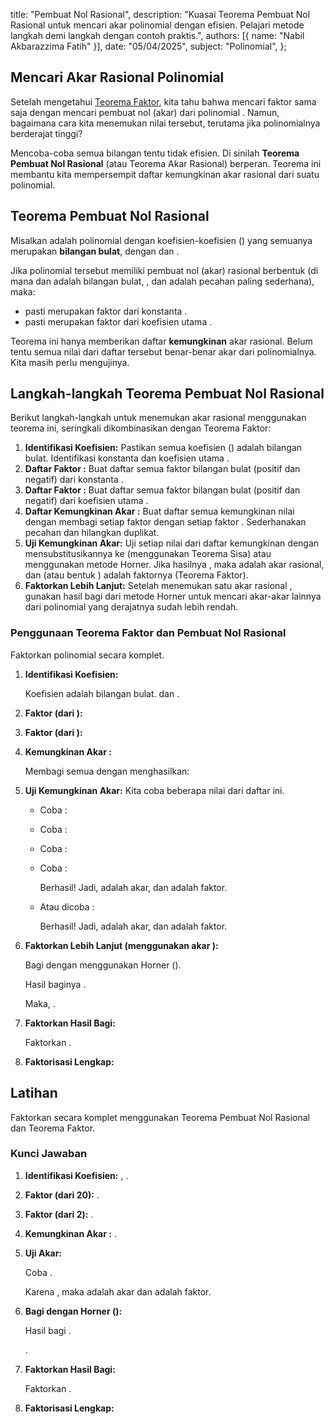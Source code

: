   title: "Pembuat Nol Rasional",
  description: "Kuasai Teorema Pembuat Nol Rasional untuk mencari akar polinomial dengan efisien. Pelajari metode langkah demi langkah dengan contoh praktis.",
  authors: [{ name: "Nabil Akbarazzima Fatih" }],
  date: "05/04/2025",
  subject: "Polinomial",
};

## Mencari Akar Rasional Polinomial

Setelah mengetahui [Teorema Faktor](/subject/high-school/11/mathematics/polynomial/factor-theorem), kita tahu bahwa mencari faktor <InlineMath math="(x-c)" /> sama saja dengan mencari pembuat nol (akar) <InlineMath math="c" /> dari polinomial <InlineMath math="P(x)" />. Namun, bagaimana cara kita menemukan nilai <InlineMath math="c" /> tersebut, terutama jika polinomialnya berderajat tinggi?

Mencoba-coba semua bilangan tentu tidak efisien. Di sinilah **Teorema Pembuat Nol Rasional** (atau Teorema Akar Rasional) berperan. Teorema ini membantu kita mempersempit daftar kemungkinan akar rasional dari suatu polinomial.

## Teorema Pembuat Nol Rasional

Misalkan <InlineMath math="P(x) = a_n x^n + a_{n-1} x^{n-1} + \dots + a_1 x + a_0" /> adalah polinomial dengan koefisien-koefisien (<InlineMath math="a_n, a_{n-1}, \dots, a_1, a_0" />) yang semuanya merupakan **bilangan bulat**, dengan <InlineMath math="a_n \neq 0" /> dan <InlineMath math="a_0 \neq 0" />.

Jika polinomial <InlineMath math="P(x)" /> tersebut memiliki pembuat nol (akar) rasional berbentuk <InlineMath math="\frac{p}{q}" /> (di mana <InlineMath math="p" /> dan <InlineMath math="q" /> adalah bilangan bulat, <InlineMath math="q \neq 0" />, dan <InlineMath math="\frac{p}{q}" /> adalah pecahan paling sederhana), maka:

- <InlineMath math="p" /> pasti merupakan faktor dari konstanta <InlineMath math="a_0" />.
- <InlineMath math="q" /> pasti merupakan faktor dari koefisien utama <InlineMath math="a_n" />.

Teorema ini hanya memberikan daftar **kemungkinan** akar rasional. Belum tentu semua nilai <InlineMath math="\frac{p}{q}" /> dari daftar tersebut benar-benar akar dari polinomialnya. Kita masih perlu mengujinya.

## Langkah-langkah Teorema Pembuat Nol Rasional

Berikut langkah-langkah untuk menemukan akar rasional menggunakan teorema ini, seringkali dikombinasikan dengan Teorema Faktor:

1.  **Identifikasi Koefisien:** Pastikan semua koefisien (<InlineMath math="a_n, \dots, a_0" />) adalah bilangan bulat. Identifikasi konstanta <InlineMath math="a_0" /> dan koefisien utama <InlineMath math="a_n" />.
2.  **Daftar Faktor <InlineMath math="p" />:** Buat daftar semua faktor bilangan bulat (positif dan negatif) dari konstanta <InlineMath math="a_0" />.
3.  **Daftar Faktor <InlineMath math="q" />:** Buat daftar semua faktor bilangan bulat (positif dan negatif) dari koefisien utama <InlineMath math="a_n" />.
4.  **Daftar Kemungkinan Akar <InlineMath math="\frac{p}{q}" />:** Buat daftar semua kemungkinan nilai <InlineMath math="\frac{p}{q}" /> dengan membagi setiap faktor <InlineMath math="p" /> dengan setiap faktor <InlineMath math="q" />. Sederhanakan pecahan dan hilangkan duplikat.
5.  **Uji Kemungkinan Akar:** Uji setiap nilai <InlineMath math="\frac{p}{q}" /> dari daftar kemungkinan dengan mensubstitusikannya ke <InlineMath math="P(x)" /> (menggunakan Teorema Sisa) atau menggunakan metode Horner. Jika hasilnya <InlineMath math="P(\frac{p}{q}) = 0" />, maka <InlineMath math="\frac{p}{q}" /> adalah akar rasional, dan <InlineMath math="(x - \frac{p}{q})" /> (atau bentuk <InlineMath math="(qx - p)" />) adalah faktornya (Teorema Faktor).
6.  **Faktorkan Lebih Lanjut:** Setelah menemukan satu akar rasional <InlineMath math="c" />, gunakan hasil bagi dari metode Horner untuk mencari akar-akar lainnya dari polinomial yang derajatnya sudah lebih rendah.

### Penggunaan Teorema Faktor dan Pembuat Nol Rasional

Faktorkan polinomial <InlineMath math="P(x) = x^3 + 2x^2 - 9x - 18" /> secara komplet.

1.  **Identifikasi Koefisien:**
    
    Koefisien adalah bilangan bulat. <InlineMath math="a_0 = -18" /> dan <InlineMath math="a_n = 1" />.

2.  **Faktor <InlineMath math="p" /> (dari <InlineMath math="a_0 = -18" />):**

    <BlockMath math="\pm 1, \pm 2, \pm 3, \pm 6, \pm 9, \pm 18" />

3.  **Faktor <InlineMath math="q" /> (dari <InlineMath math="a_n = 1" />):**

    <BlockMath math="\pm 1" />

4.  **Kemungkinan Akar <InlineMath math="\frac{p}{q}" />:**

    Membagi semua <InlineMath math="p" /> dengan <InlineMath math="q = \pm 1" /> menghasilkan:

    <BlockMath math="\pm 1, \pm 2, \pm 3, \pm 6, \pm 9, \pm 18" />

5.  **Uji Kemungkinan Akar:** Kita coba beberapa nilai dari daftar ini.

    - Coba <InlineMath math="x = 1" />:

      <BlockMath math="P(1) = 1 + 2 - 9 - 18 = -24 \neq 0" />

    - Coba <InlineMath math="x = -1" />:

      <BlockMath math="P(-1) = -1 + 2 + 9 - 18 = -8 \neq 0" />

    - Coba <InlineMath math="x = 2" />:

      <BlockMath math="P(2) = 8 + 8 - 18 - 18 = -20 \neq 0" />

    - Coba <InlineMath math="x = -2" />:

      <BlockMath math="P(-2) = -8 + 8 + 18 - 18 = 0" />
      
      Berhasil! Jadi, <InlineMath math="x = -2" /> adalah akar, dan <InlineMath math="(x+2)" /> adalah faktor.

    - Atau dicoba <InlineMath math="x = 3" />:

      <BlockMath math="P(3) = (3)^3 + 2(3)^2 - 9(3) - 18 = 27 + 18 - 27 - 18 = 0" />
      
      Berhasil! Jadi, <InlineMath math="x = 3" /> adalah akar, dan <InlineMath math="(x-3)" /> adalah faktor.

6.  **Faktorkan Lebih Lanjut (menggunakan akar <InlineMath math="x = 3" />):**

    Bagi <InlineMath math="P(x)" /> dengan <InlineMath math="(x-3)" /> menggunakan Horner (<InlineMath math="c = 3" />).

    <BlockMath
      math="
    \begin{array}{c|cccc}
    3 & 1 & 2 & -9 & -18 \\
      &   & 3 & 15 & 18 \\
    \hline
      & 1 & 5 & 6 & \boxed{0} \\
    \end{array}
    "
    />

    Hasil baginya <InlineMath math="H(x) = x^2 + 5x + 6" />.
    
    Maka, <InlineMath math="P(x) = (x-3)(x^2 + 5x + 6)" />.

7.  **Faktorkan Hasil Bagi:**

    Faktorkan <InlineMath math="x^2 + 5x + 6" />.

    <BlockMath math="x^2 + 5x + 6 = (x+2)(x+3)" />

8.  **Faktorisasi Lengkap:**

    <BlockMath math="P(x) = (x-3)(x+2)(x+3)" />

## Latihan

Faktorkan <InlineMath math="P(x) = 2x^3 - 3x^2 - 12x + 20" /> secara komplet menggunakan Teorema Pembuat Nol Rasional dan Teorema Faktor.

### Kunci Jawaban

1.  **Identifikasi Koefisien:** <InlineMath math="a_0 = 20" />, <InlineMath math="a_n = 2" />.
2.  **Faktor <InlineMath math="p" /> (dari 20):** <InlineMath math="\pm 1, \pm 2, \pm 4, \pm 5, \pm 10, \pm 20" />.
3.  **Faktor <InlineMath math="q" /> (dari 2):** <InlineMath math="\pm 1, \pm 2" />.
4.  **Kemungkinan Akar <InlineMath math="\frac{p}{q}" />:** <InlineMath math="\pm 1, \pm 2, \pm 4, \pm 5, \pm 10, \pm 20, \pm 1/2, \pm 5/2" />.
5.  **Uji Akar:**
    
    Coba <InlineMath math="x = 2" />.

    <div className="flex flex-col gap-4">
      <BlockMath math="P(2) = 2(2)^3 - 3(2)^2 - 12(2) + 20" />
      <BlockMath math="P(2) = 2(8) - 3(4) - 24 + 20" />
      <BlockMath math="P(2) = 16 - 12 - 24 + 20" />
      <BlockMath math="P(2) = 4 - 4 = 0" />
    </div>

    Karena <InlineMath math="P(2)=0" />, maka <InlineMath math="x=2" /> adalah akar dan <InlineMath math="(x-2)" /> adalah faktor.

6.  **Bagi dengan Horner (<InlineMath math="c = 2" />):**

    <BlockMath
      math="
    \begin{array}{c|cccc}
    2 & 2 & -3 & -12 & 20 \\
      &   & 4 & 2 & -20 \\
    \hline
      & 2 & 1 & -10 & \boxed{0} \\
    \end{array}
    "
    />

    Hasil bagi <InlineMath math="H(x) = 2x^2 + x - 10" />.

    <InlineMath math="P(x) = (x-2)(2x^2 + x - 10)" />.

7.  **Faktorkan Hasil Bagi:**

    Faktorkan <InlineMath math="2x^2 + x - 10" />.

    <BlockMath math="2x^2 + x - 10 = (2x+5)(x-2)" />

8.  **Faktorisasi Lengkap:**

    <div className="flex flex-col gap-4">
      <BlockMath math="P(x) = (x-2)(2x+5)(x-2)" />
      <BlockMath math="P(x) = (x-2)^2 (2x+5)" />
    </div>

